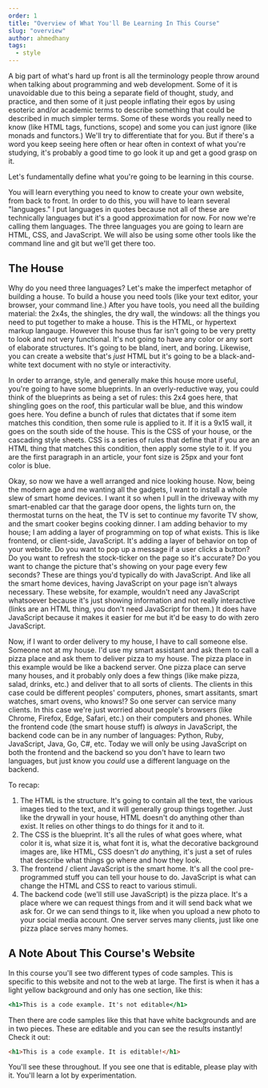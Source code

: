 ```yaml
---
order: 1
title: "Overview of What You'll Be Learning In This Course"
slug: "overview"
author: ahmedhany
tags:
  - style
---
```


A big part of what's hard up front is all the terminology people throw around when talking about programming and web development. Some of it is unavoidable due to this being a separate field of thought, study, and practice, and then some of it just people inflating their egos by using esoteric and/or academic terms to describe something that could be described in much simpler terms. Some of these words you really need to know (like HTML tags, functions, scope) and some you can just ignore (like monads and functors.) We'll try to differentiate that for you. But if there's a word you keep seeing here often or hear often in context of what you're studying, it's probably a good time to go look it up and get a good grasp on it.

Let's fundamentally define what you're going to be learning in this course.

You will learn everything you need to know to create your own website, from back to front. In order to do this, you will have to learn several "languages." I put languages in quotes because not all of these are technically languages but it's a good approximation for now. For now we're calling them languages. The three languages you are going to learn are HTML, CSS, and JavaScript. We will also be using some other tools like the command line and git but we'll get there too.

## The House

Why do you need three languages? Let's make the imperfect metaphor of building a house. To build a house you need tools (like your text editor, your browser, your command line.) After you have tools, you need all the building material: the 2x4s, the shingles, the dry wall, the windows: all the things you need to put together to make a house. This is the HTML, or hypertext markup langauge. However this house thus far isn't going to be very pretty to look and not very functional. It's not going to have any color or any sort of elaborate structures. It's going to be bland, inert, and boring. Likewise, you can create a website that's _just_ HTML but it's going to be a black-and-white text document with no style or interactivity.

In order to arrange, style, and generally make this house more useful, you're going to have some blueprints. In an overly-reductive way, you could think of the blueprints as being a set of rules: this 2x4 goes here, that shingling goes on the roof, this particular wall be blue, and this window goes here. You define a bunch of rules that dictates that if some item matches this condition, then some rule is applied to it. If it is a 9x15 wall, it goes on the south side of the house. This is the CSS of your house, or the cascading style sheets. CSS is a series of rules that define that if you are an HTML thing that matches this condition, then apply some style to it. If you are the first paragraph in an article, your font size is 25px and your font color is blue.

Okay, so now we have a well arranged and nice looking house. Now, being the modern age and me wanting all the gadgets, I want to install a whole slew of smart home devices. I want it so when I pull in the driveway with my smart-enabled car that the garage door opens, the lights turn on, the thermostat turns on the heat, the TV is set to continue my favorite TV show, and the smart cooker begins cooking dinner. I am adding behavior to my house; I am adding a layer of programming on top of what exists. This is like frontend, or client-side, JavaScript. It's adding a layer of behavior on top of your website. Do you want to pop up a message if a user clicks a button? Do you want to refresh the stock-ticker on the page so it's accurate? Do you want to change the picture that's showing on your page every few seconds? These are things you'd typically do with JavaScript. And like all the smart home devices, having JavaScript on your page isn't always necessary. These website, for example, wouldn't need any JavaScript whatsoever because it's just showing information and not really interactive (links are an HTML thing, you don't need JavaScript for them.) It does have JavaScript because it makes it easier for me but it'd be easy to do with zero JavaScript.

Now, if I want to order delivery to my house, I have to call someone else. Someone not at my house. I'd use my smart assistant and ask them to call a pizza place and ask them to deliver pizza to my house. The pizza place in this example would be like a backend server. One pizza place can serve many houses, and it probably only does a few things (like make pizza, salad, drinks, etc.) and deliver that to all sorts of clients. The clients in this case could be different peoples' computers, phones, smart assitants, smart watches, smart ovens, who knows!? So one server can service many clients. In this case we're just worried about people's browsers (like Chrome, Firefox, Edge, Safari, etc.) on their computers and phones. While the frontend code (the smart house stuff) is _always_ in JavaScript, the backend code can be in any number of languages: Python, Ruby, JavaScript, Java, Go, C#, etc. Today we will only be using JavaScript on both the frontend and the backend so you don't have to learn two languages, but just know you _could_ use a different language on the backend.

To recap:

1. The HTML is the structure. It's going to contain all the text, the various images tied to the text, and it will generally group things together. Just like the drywall in your house, HTML doesn't do anything other than exist. It relies on other things to do things for it and to it.
1. The CSS is the blueprint. It's all the rules of what goes where, what color it is, what size it is, what font it is, what the decorative background images are, like HTML, CSS doesn't _do_ anything, it's just a set of rules that describe what things go where and how they look.
1. The frontend / client JavaScript is the smart home. It's all the cool pre-programmed stuff you can tell your house to do. JavaScript is what can change the HTML and CSS to react to various stimuli.
1. The backend code (we'll still use JavaScript) is the pizza place. It's a place where we can request things from and it will send back what we ask for. Or we can send things to it, like when you upload a new photo to your social media account. One server serves many clients, just like one pizza place serves many homes.

## A Note About This Course's Website

In this course you'll see two different types of code samples. This is specific to this website and not to the web at large. The first is when it has a light yellow background and only has one section, like this:

```htm
<h1>This is a code example. It's not editable</h1>
```

Then there are code samples like this that have white backgrounds and are in two pieces. These are editable and you can see the results instantly! Check it out:

```html
<h1>This is a code example. It is editable!</h1>
```

You'll see these throughout. If you see one that is editable, please play with it. You'll learn a lot by experimentation.
